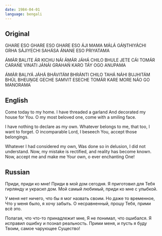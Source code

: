 ```yaml
---
date: 1984-04-01
language: bengali
---
```


## Original

GHARE ESO GHARE ESO
GHARE ESO ÁJI MAMA
MÁLÁ GÁṊTHIYÁCHI GRHA SÁJIYECHI
SAHÁSA ÁNANE ESO PRIYATAMA

ÁMÁR BALITE ÁR KICHU NÁI
ÁMÁR JÁHÁ CHILO BHULE JETE CÁI
TOMÁR CARAŃE VINATI JÁNÁI
GRAHAŃ KARO TÁY OGO ANUPAMA

ÁMÁR BALIYÁ JÁHÁ BHÁVITÁM
BHRÁNTI CHILO TAHÁ NÁHI BUJHITÁM
BHÚL BHEUṊGE GECHE SAMVIT ESECHE
TOMÁR KARE MORE NÁO GO MANORAMA

## English

Come today to my home.
I have threaded a garland
And decorated my house for You.
O my most beloved one, come with a smiling face.

I have nothing to declare as my own.
Whatever belongs to me, that too,
I want to forget. O incomparable Lord,
I beseech You, accept those belongings.

Whatever I had considered my own,
Was done so in delusion, I did not understand.
Now, my mistake is rectified,
and reality has become known.
Now, accept me and make me Your own,
о ever enchanting Оne!

## Russian

Приди, приди ко мне!
Приди в мой дом сегодня.
Я приготовил для Тебя гирлянду и украсил дом.
Мой самый любимый, приди ко мне с улыбкой.

У меня нет ничего, что бы я мог назвать своим.
Но даже то временное,
Что у меня было, я хочу забыть.
О несравненный, прошу Тебя, прими всё это.

Полагая, что что-то принадлежит мне,
Я не понимал, что ошибался.
Я исправил ошибку и познал реальность.
Прими меня, и пусть я буду Твоим,
самое чарующее Существо!

